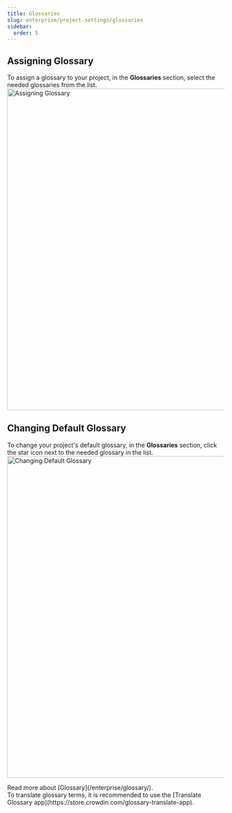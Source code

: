```yaml
---
title: Glossaries
slug: enterprise/project-settings/glossaries
sidebar:
  order: 5
---
```



## Assigning Glossary

To assign a glossary to your project, in the **Glossaries** section, select the needed glossaries from the list. <Image src={assigning} alt="Assigning Glossary" width="744px" />

## Changing Default Glossary

To change your project's default glossary, in the **Glossaries** section, click the star icon next to the needed glossary in the list. <Image src={changingDefaultGlossary} alt="Changing Default Glossary" width="744px" />

<ReadMore>
  Read more about [Glossary](/enterprise/glossary/).
</ReadMore>

<Aside type="tip">
  To translate glossary terms, it is recommended to use the [Translate Glossary app](https://store.crowdin.com/glossary-translate-app).
</Aside>
